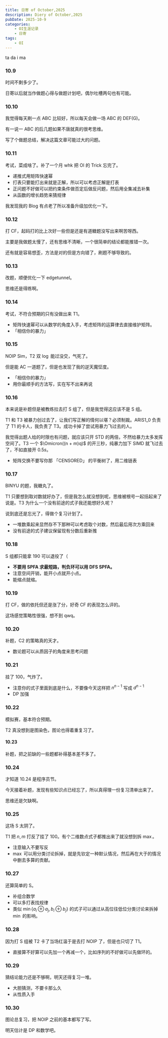 ```yaml
---
title: 日寄 of October,2025
description: Diery of October,2025
pubDate: 2025-10-9
categories:
    - OI生涯记录
    - 日寄
tags:
    - OI
---
```


ta da i ma

### 10.9

时间不剩多少了。

日寄以后就当作做题心得与做题计划吧，偶尔吐槽两句也有可能。

### 10.10

我觉得每天刷一点 ABC 比较好，所以每天会做一场 ABC 的 DEF(G)。

有一说一 ABC 的后几题如果不唐就真的很考思维。

写了个做题总结，解决这篇文章可能过大的问题。

### 10.11

考试，菜成啥了。补了一个月 whk 把 OI 的 Trick 忘完了。

- 递推式用矩阵快速幂
- 打表只要能打出来就是正解，所以可以考虑正解是打表
- 正问题不好做可以把约束条件做否定后做反问题，然后用全集减去补集
- 从函数的增长趋势来猜规律

我发现我的 Blog 有点老了所以准备升级加优化一下。

### 10.12

打 CF，起码打的比上次好一些但是还是有道糖题没写出来啊苦呀西。

主要是我做题太慢了，还有思维不清晰，一个很简单的结论都能推错一次。

还有就是容易想歪，方法是对的但是方向错了，刷题不够导致的。

### 10.13

改题，顺便优化一下 edgetunnel。

思维还是得练啊。

### 10.14

考试，不符合预期的只有没做出来 T1。

- 矩阵快速幂可以从数学的角度入手，考虑矩阵的运算律去直接维护矩阵。
- 「相信你的暴力」

### 10.15

NOIP Sim，T2 双 $\log$ 能过没交，气死了。

但是能 AC 一道题了，但是也发现了我的逆天魔怔度。

- 「相信你的暴力」
- 用你最顺手的方法写，实在写不出来再说

### 10.16

本来说是补题但是被教练拉去打 S 组了，但是我觉得这应该不是 S 组。

T1 和 T3 被暴力创过去了，让我们写正解的情何以堪？必须制裁。ARIS1_0 负责了 T1 的卡人，我负责了 T3。成功卡掉了尝试用暴力飞过去的人。

我觉得出题人给的时限也有问题，就应该只开 STD 的两倍，不然给暴力太多发挥空间了。T3 一个 $\Omicron((n + m)q)$ 的开三秒，纯暴力加下 SIMD 就飞过去了，不如直接开 $0.5s$。

- 矩阵交换不要写你那 「CENSORED」 的平衡树了，用二维链表

### 10.17

BINYU 的题，我糖丸了。

T1 只要想到取对数就好办了，但是我怎么就没想到呢，思维被根号一起括起来了说是。T3 为什么一个没有前途的式子我还能想好久呢？

说到底还是忘光了，得做个复习计划了。

- 一堆数乘起来显然存不下那种可以考虑取个对数，然后最后用次方乘回来
- 没有前途的式子建议保留现有分数后重新推

### 10.18

S 组都只能拿 190 可以退役了（

- **不要用 SPFA 求最短路，判负环可以用 DFS SPFA。**
- 注意空间开销，能开小点就开小点。
- 能缩点就缩。

### 10.19

打 CF，做的依托但还是涨了分，好奇 CF 的表现怎么评的。

这场感觉策略性很强，想不到 qwq。

### 10.20

补题，C2 的策略真的天才。

- 数论题可以从质因子的角度来思考问题

### 10.21

挂了 100，气炸了。

- 注意你的式子里面到底是什么，不要像今天这样把 $n ^ {n - 1}$ 写成 $d ^ {n - 1}$
- DP 加强

### 10.22

模拟赛，基本符合预期。

T2 真没想到是图染色，图论也得着重复习了。

#### 10.23

补题，把之前缺的一些题都补得基本差不多了。

### 10.24

才知道 10.24 是程序员节。

今天接着补题，发现有些知识点已经忘了，所以真得理一份复习清单出来了。

思维还是欠缺啊。

### 10.25

这场 S 太阴了。

T1 把 $n,m$ 打反了挂了 $100$。有个二维数点式子都推出来了就没想到拆 $\max$。

- 注意输入不要写反
- $\max$ 可以用分类讨论拆掉，就是先钦定一种默认情况，然后再在大于的情况中删去多算的贡献。

### 10.27

还算简单的 S。

- 补组合数学
- 可以多打表找规律
- 类似 $\min \{ a _ i \oplus a _ j,b _ i \oplus b _ j \}$ 的式子可以通过从高位往低位分类讨论来拆掉 $\min$ 的影响。

### 10.28

因为打 S 组被 T2 卡了当场红温于是去打 NOIP 了，但是也只切了 T1。

- 直接算不好算可以先加一个再减一个，比如序列的不好做可以先做环的。

### 10.29

猜结论能力还是不够啊，明天还得复习一堆。

- 大胆猜测，不要卡那么久
- 从性质入手

### 10.30

图论总复习，把 NOIP 之前的基本都写了写。

明天估计是 DP 和数学吧。